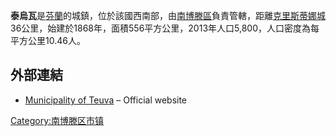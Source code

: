 '''泰烏瓦'''是[[芬蘭|芬蘭]]的城鎮，位於該國西南部，由[[南博滕區|南博滕區]]負責管轄，距離[[克里斯蒂娜城|克里斯蒂娜城]]36公里，始建於1868年，面積556平方公里，2013年人口5,800，人口密度為每平方公里10.46人。

==外部連結==
*[http://www.teuva.fi/ Municipality of Teuva] {{Wayback|url=http://www.teuva.fi/ |date=20180709203346 }} – Official website

{{Finland-geo-stub}}
[[Category:南博滕区市镇|Category:南博滕区市镇]]